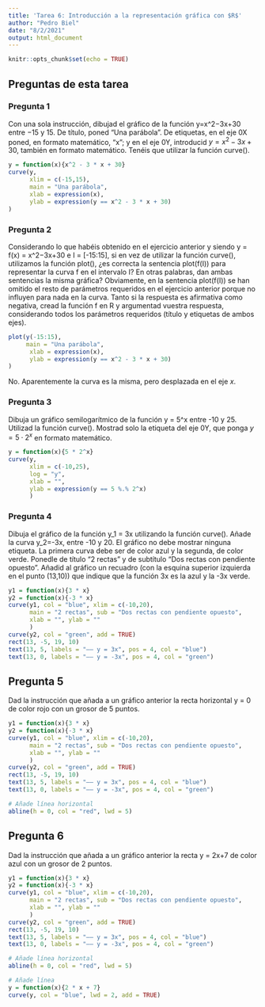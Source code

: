 ---
title: 'Tarea 6: Introducción a la representación gráfica con $R$'
author: "Pedro Biel"
date: "8/2/2021"
output: html_document
---

```{r setup, include=FALSE}
knitr::opts_chunk$set(echo = TRUE)
```

## Preguntas de esta tarea

### Pregunta 1

Con una sola instrucción, dibujad el gráfico de la función y=x^2−3x+30 entre −15 y 15. De título, poned “Una parábola”. De etiquetas, en el eje 0X poned, en formato matemático, "x"; y en el eje 0Y, introducid $y=x^2−3x+30$, también en formato matemático. Tenéis que utilizar la función curve().

```{r}
y = function(x){x^2 - 3 * x + 30}
curve(y,
      xlim = c(-15,15),
      main = "Una parábola",
      xlab = expression(x),
      ylab = expression(y == x^2 - 3 * x + 30)
)
```

### Pregunta 2

Considerando lo que habéis obtenido en el ejercicio anterior y siendo y = f(x) = x^2−3x+30 e I = [-15:15], si en vez de utilizar la función curve(), utilizamos la función plot(), ¿es correcta la sentencia plot(f(I)) para representar la curva f en el intervalo I? En otras palabras, dan ambas sentencias la misma gráfica? Obviamente, en la sentencia plot(f(I)) se han omitido el resto de parámetros requeridos en el ejercicio anterior porque no influyen para nada en la curva. Tanto si la respuesta es afirmativa como negativa, cread la función f en R y argumentad vuestra respuesta, considerando todos los parámetros requeridos (título y etiquetas de ambos ejes).

```{r}
plot(y(-15:15),
     main = "Una parábola",
      xlab = expression(x),
      ylab = expression(y == x^2 - 3 * x + 30)
)
```

No. Aparentemente la curva es la misma, pero desplazada en el eje $x$.

### Pregunta 3

Dibuja un gráfico semilogarítmico de la función y = 5\cdot 2^x entre -10 y 25. Utilizad la función curve(). Mostrad solo la etiqueta del eje 0Y, que ponga $y = 5\cdot 2^x$ en formato matemático.

```{r}
y = function(x){5 * 2^x}
curve(y,
      xlim = c(-10,25),
      log = "y",
      xlab = "",
      ylab = expression(y == 5 %.% 2^x)
      )
```

### Pregunta 4

Dibuja el gráfico de la función y_1 = 3x utilizando la función curve(). Añade la curva y_2=-3x, entre -10 y 20. El gráfico no debe mostrar ninguna etiqueta. La primera curva debe ser de color azul y la segunda, de color verde. Ponedle de título "2 rectas" y de subtítulo "Dos rectas con pendiente opuesto". Añadid al gráfico un recuadro (con la esquina superior izquierda en el punto (13,10)) que indique que la función 3x es la azul y la -3x verde.

```{r}
y1 = function(x){3 * x}
y2 = function(x){-3 * x}
curve(y1, col = "blue", xlim = c(-10,20), 
      main = "2 rectas", sub = "Dos rectas con pendiente opuesto",
      xlab = "", ylab = ""
      )
curve(y2, col = "green", add = TRUE)
rect(13, -5, 19, 10)
text(13, 5, labels = "—— y = 3x", pos = 4, col = "blue")
text(13, 0, labels = "—— y = -3x", pos = 4, col = "green")
```

## Pregunta 5

Dad la instrucción que añada a un gráfico anterior la recta horizontal y = 0 de color rojo con un grosor de 5 puntos.

```{r}
y1 = function(x){3 * x}
y2 = function(x){-3 * x}
curve(y1, col = "blue", xlim = c(-10,20), 
      main = "2 rectas", sub = "Dos rectas con pendiente opuesto",
      xlab = "", ylab = ""
      )
curve(y2, col = "green", add = TRUE)
rect(13, -5, 19, 10)
text(13, 5, labels = "—— y = 3x", pos = 4, col = "blue")
text(13, 0, labels = "—— y = -3x", pos = 4, col = "green")

# Añade línea horizontal
abline(h = 0, col = "red", lwd = 5)
```

## Pregunta 6

Dad la instrucción que añada a un gráfico anterior la recta y = 2x+7 de color azul con un grosor de 2 puntos.

```{r}
y1 = function(x){3 * x}
y2 = function(x){-3 * x}
curve(y1, col = "blue", xlim = c(-10,20), 
      main = "2 rectas", sub = "Dos rectas con pendiente opuesto",
      xlab = "", ylab = ""
      )
curve(y2, col = "green", add = TRUE)
rect(13, -5, 19, 10)
text(13, 5, labels = "—— y = 3x", pos = 4, col = "blue")
text(13, 0, labels = "—— y = -3x", pos = 4, col = "green")

# Añade línea horizontal
abline(h = 0, col = "red", lwd = 5)

# Añade línea
y = function(x){2 * x + 7}
curve(y, col = "blue", lwd = 2, add = TRUE)
```

